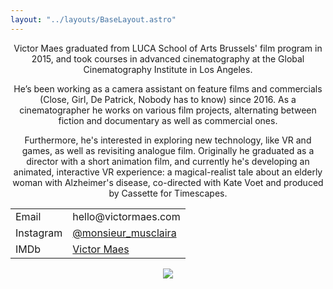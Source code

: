 ```yaml
---
layout: "../layouts/BaseLayout.astro"
---
```


<center>
<section>
    <ProjectHero title={title} synopsis={synopsis} heroImage={heroImage} />
</section>

<article class="prose mt-5 text-base-100">

Victor Maes graduated from LUCA School of Arts Brussels' film program in 2015, and took courses in advanced cinematography at the Global Cinematography Institute in Los Angeles.

He’s been working as a camera assistant on feature films and commercials (Close, Girl, De Patrick, Nobody has to know) since 2016. As a cinematographer he works on various film projects, alternating between fiction and documentary as well as commercial ones. 

Furthermore, he's interested in exploring new technology, like VR and games, as well as revisiting analogue film. Originally he graduated as a director with a short animation film, and currently he's developing an animated, interactive VR experience: a magical-realist tale about an elderly woman with Alzheimer's disease, co-directed with Kate Voet and produced by Cassette for Timescapes.
</article>

<article class="hero text-secondary" >
    <table class="table-auto border-separate border-spacing-x-3 mt-5 mb-5 ">
        <tbody>
            <tr>
                <td class="text-right font-light">Email</td>
                <td class="text-left font-bold">hello@victormaes.com</td>
            </tr>
            <tr>
                <td class="text-right font-light">Instagram</td>
                <td class="text-left font-bold"><a href="www.instagram.com/monsieur_musclaira/">@monsieur_musclaira</a></td>
            </tr>
            <tr>
                <td class="text-right font-light">IMDb</td>
                <td class="text-left font-bold"><a href="https://www.imdb.com/name/nm4866929//">Victor Maes</a></td>
            </tr>
        </tbody>
    </table>
</article>

<section class="hero">    
    <img src="/img/thetearsofthings/stills/TTOT_20212101_1.1.1.webp " class="p-5" />
</section>
</center>